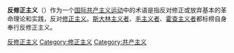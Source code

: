 {{expand|time=2015-03-21T13:06:23+00:00}}
{{unreferenced|time=2015-03-21T13:06:23+00:00}}
{{not|修正主义}}
{{NoteTA|G1=PP}}
'''反修正主义'''（{{lang-en|Anti-Revisionism}}）作为一个[[国际共产主义运动|国际共产主义运动]]中的术语是指反对修正或放弃基本的革命理论和实践，反对[[修正主义_(马克思主义)|修正主义]]。[[斯大林主义|斯大林主义者]]、[[毛主义者|毛主义者]]、[[霍查主义|霍查主义者]]都标榜自身奉行反修正主义。

[[Category:反修正主义|]]
[[Category:修正主义|Category:修正主义]]
[[Category:共产主义|Category:共产主义]]